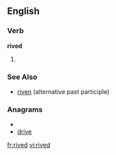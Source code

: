 ==English==

===Verb===
'''rived'''

# {{past of|[[rive]]}}

=== See Also ===
* [[riven]] (alternative past participle)

===Anagrams===
* {{alphagram|deirv}}
* [[drive]]

[[fr:rived]]
[[vi:rived]]